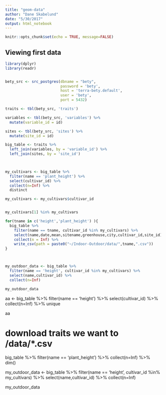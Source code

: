 ```yaml
---
title: "geom-data"
author: "Dane Skabelund"
date: "5/30/2017"
output: html_notebook
---
```


```r
knitr::opts_chunk$set(echo = TRUE, message=FALSE)
```

## Viewing first data

```r
library(dplyr)
library(readr)


bety_src <- src_postgres(dbname = "bety", 
                         password = 'bety', 
                         host = 'terra-bety.default', 
                         user = 'bety', 
                         port = 5432)

traits <- tbl(bety_src, 'traits')

variables <- tbl(bety_src, 'variables') %>%
  mutate(variable_id = id)

sites <- tbl(bety_src, 'sites') %>%
  mutate(site_id = id)

big_table <- traits %>%
  left_join(variables, by = 'variable_id') %>% 
  left_join(sites, by = 'site_id')
  


my_cultivars <- big_table %>%
  filter(name == 'plant_height') %>%
  select(cultivar_id) %>% 
  collect(n=Inf) %>% 
  distinct

my_cultivars <- my_cultivars$cultivar_id


my_cultivars[1] %in% my_cultivars

for(tname in c('height','plant_height') ){
  big_table %>%
    filter(name == tname, cultivar_id %in% my_cultivars) %>%
    select(name,date,mean,sitename,greenhouse,city,cultivar_id,site_id) %>% 
    collect(n = Inf) %>% 
    write_csv(path = paste0("~/Indoor-Outdoor/data/",tname,".csv"))
}



my_outdoor_data <- big_table %>%
  filter(name == 'height', cultivar_id %in% my_cultivars) %>%
  select(name,cultivar_id) %>% 
  collect(n=Inf)

my_outdoor_data


```




aa <- big_table %>%
  filter(name == 'height') %>%
  select(cultivar_id) %>% 
  collect(n=Inf) %>% 
  unique

aa


# download traits we want to /data/*.csv





big_table %>%
  filter(name == 'plant_height') %>%
  collect(n=Inf) %>%
  dim()













my_outdoor_data <- big_table %>%
  filter(name == 'height', cultivar_id %in% my_cultivars) %>%
  select(name,cultivar_id) %>% 
  collect(n=Inf)

my_outdoor_data


